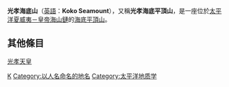 '''光孝海底山'''（[[英語|英語]]：'''Koko Seamount'''），又稱'''光孝海底平頂山'''，是一座位於[[太平洋|太平洋]][[夏威夷－皇帝海山鏈|夏威夷－皇帝海山鏈]]的[[海底平頂山|海底平頂山]]。

{{Infobox Seamount  
 | Name           = 光孝海底山
 | Depth          = 
 | Height         = {{convert|5000|m|ft|abbr=on}}
 | Map            = [http://erda.sdsc.edu/maps/HAW/JPG/SMNT-353N-1716E.std.180m.ss.th2.jpg Map]
 | Map caption    = Bathymetric of the seamount. Note its wide shape.
 | Summit area    = 
 | Location       = [[太平洋|太平洋]]中部
 | Group          = 孤立的
 | Coordinates    = {{coord|35|15|N|171|35|E|display=inline,title}}
 | Country        = 
 | Type           = [[海底山|海底山]], [[热液区火山|热液区火山]]
 | Volcanic group = [[夏威夷－皇帝海山鏈|夏威夷－皇帝海山鏈]]
 | Age            = 48.1百万年
 | Last eruption  = 4千万年之前
 | Discovered     = 
 | Discovered by  = 
 | First visit    = 1973, ODP Site 308
 | Translation    = 
 | Language       = 
 | Pronunciation  = 
 | Photo          = EmperorSeamounts.jpg
 | Photo caption  = 
}}

== 其他條目 ==
[[光孝天皇|光孝天皇]]{{Hawaiian volcanism}}

[[Category:死火山|K]]
[[Category:以人名命名的地名|Category:以人名命名的地名]]
[[Category:太平洋地质学|Category:太平洋地质学]]